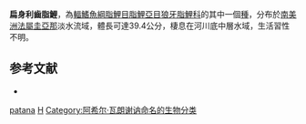 {{Speciesbox 
| genus = Hoplias
| species = patana
| status = NE
| status_system = IUCN3.1
| authority =  [[Achille_Valenciennes|Valenciennes]], 1847
| synonyms = *''Macrodon patana''<br /><small>Valenciennes, 1847</small>
}}
'''扁身利齒脂鯉'''，為[[輻鰭魚綱|輻鰭魚綱]][[脂鯉目|脂鯉目]][[脂鯉亞目|脂鯉亞目]][[狼牙脂鯉科|狼牙脂鯉科]]的其中一個[[種|種]]，分布於[[南美洲|南美洲]][[法屬圭亞那|法屬圭亞那]]淡水流域，體長可達39.4公分，棲息在河川底中層水域，生活習性不明。

==参考文献==
{{refbegin}}
*{{FishBase_species|genus=Hoplias|species=patana|year=2013|month=8}}
{{refend}}

{{Taxonbar|from=Q6408937}}

[[Category:利齒脂鯉屬|patana]]
[[Category:1847年描述的魚類|H]]
[[Category:阿希尔·瓦朗谢讷命名的生物分类|Category:阿希尔·瓦朗谢讷命名的生物分类]]


{{魚類小作品}}